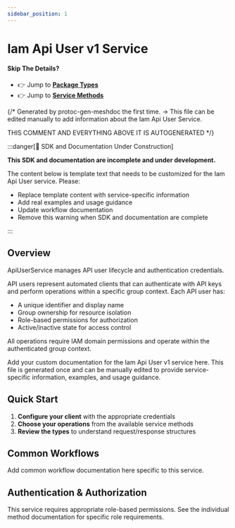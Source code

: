 ```yaml
---
sidebar_position: 1
---
```


# Iam Api User v1 Service

#### Skip The Details?
- 👉 Jump to **[Package Types](/docs/api-reference/iam/api_user/v1/type)**
- 👉 Jump to **[Service Methods](/docs/api-reference/iam/api_user/v1/service)**

{/*
Generated by protoc-gen-meshdoc the first time.
-> This file can be edited manually to add information about the Iam Api User Service.

THIS COMMENT AND EVERYTHING ABOVE IT IS AUTOGENERATED
*/}

:::danger[🚧 SDK and Documentation Under Construction]

**This SDK and documentation are incomplete and under development.**

The content below is template text that needs to be customized for the Iam Api User service. Please:

- Replace template content with service-specific information
- Add real examples and usage guidance  
- Update workflow documentation
- Remove this warning when SDK and documentation are complete

:::

## Overview

ApiUserService manages API user lifecycle and authentication credentials.

API users represent automated clients that can authenticate with API keys
and perform operations within a specific group context. Each API user has:
- A unique identifier and display name
- Group ownership for resource isolation
- Role-based permissions for authorization
- Active/inactive state for access control

All operations require IAM domain permissions and operate within
the authenticated group context.

Add your custom documentation for the Iam Api User v1 service here.
This file is generated once and can be manually edited to provide
service-specific information, examples, and usage guidance.

## Quick Start

1. **Configure your client** with the appropriate credentials
2. **Choose your operations** from the available service methods
3. **Review the types** to understand request/response structures

## Common Workflows

Add common workflow documentation here specific to this service.

## Authentication & Authorization

This service requires appropriate role-based permissions. 
See the individual method documentation for specific role requirements.